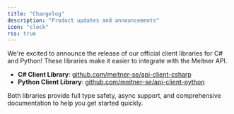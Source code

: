 ```yaml
---
title: "Changelog"
description: "Product updates and announcements"
icon: "clock"
rss: true
---
```

<Update label="October 2025">
  We're excited to announce the release of our official client libraries for C# and Python! These libraries make it easier to integrate with the Meitner API.

  - **C# Client Library**: [github.com/meitner-se/api-client-csharp](https://github.com/meitner-se/api-client-csharp)
  - **Python Client Library**: [github.com/meitner-se/api-client-python](https://github.com/meitner-se/api-client-python)

  Both libraries provide full type safety, async support, and comprehensive documentation to help you get started quickly.
</Update>
